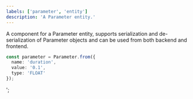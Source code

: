 ```yaml
---
labels: ['parameter', 'entity']
description: 'A Parameter entity.'
---
```


A component for a Parameter entity, supports serialization and de-serialization of Parameter objects and can be used from
both backend and frontend.

```ts
const parameter = Parameter.from({
  name: 'duration',
  value: '0.1',
  type: 'FLOAT'
});
```
';
